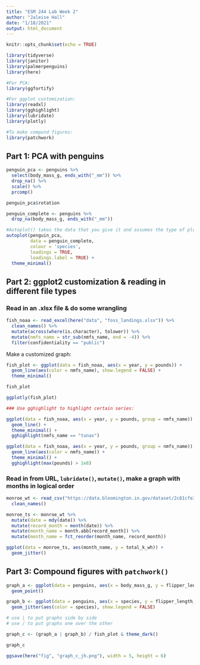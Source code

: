 ```yaml
---
title: "ESM 244 Lab Week 2"
author: "Jaleise Hall"
date: "1/18/2021"
output: html_document
---
```


```r
knitr::opts_chunk$set(echo = TRUE)

library(tidyverse)
library(janitor)
library(palmerpenguins)
library(here)

#For PCA:
library(ggfortify)

#For ggplot customization:
library(readxl)
library(gghighlight)
library(lubridate)
library(plotly)

#To make compund figures:
library(patchwork)

```


## Part 1: PCA with penguins

```r

penguin_pca <- penguins %>% 
  select(body_mass_g, ends_with("_mm")) %>% 
  drop_na() %>% 
  scale() %>% 
  prcomp()

penguin_pca$rotation

penguin_complete <- penguins %>% 
  drop_na(body_mass_g, ends_with("_mm"))

#Autoplot() takes the data that you give it and assumes the type of plot you would want to make from it:
autoplot(penguin_pca,
         data = penguin_complete,
         colour = 'species',
         loadings = TRUE,
         loadings.label = TRUE) +
  theme_minimal()

```

## Part 2: ggplot2 customization & reading in different file types

### Read in an .xlsx file & do some wrangling

```r

fish_noaa <- read_excel(here("data", "foss_landings.xlsx")) %>% 
  clean_names() %>% 
  mutate(across(where(is.character), tolower)) %>% 
  mutate(nmfs_name = str_sub(nmfs_name, end = -4)) %>% 
  filter(confidentiality == "public")

```

Make a customized graph:

```r
fish_plot <- ggplot(data = fish_noaa, aes(x = year, y = pounds)) +
  geom_line(aes(color = nmfs_name), show.legend = FALSE) +
  theme_minimal()

fish_plot

ggplotly(fish_plot)

### Use gghighlight to highlight certain series:

ggplot(data = fish_noaa, aes(x = year, y = pounds, group = nmfs_name)) +
  geom_line() +
  theme_minimal() +
  gghighlight(nmfs_name == "tunas")

ggplot(data = fish_noaa, aes(x = year, y = pounds, group = nmfs_name)) +
  geom_line(aes(color = nmfs_name)) +
  theme_minimal() +
  gghighlight(max(pounds) > 1e8)
```

### Read in from URL, `lubridate()`, `mutate()`, make a graph with months in logical order

```r

monroe_wt <- read_csv("https://data.bloomington.in.gov/dataset/2c81cfe3-62c2-46ed-8fcf-83c1880301d1/resource/13c8f7aa-af51-4008-80a9-56415c7c931e/download/mwtpdailyelectricitybclear.csv") %>% 
  clean_names()

```

```r

monroe_ts <- monroe_wt %>% 
  mutate(date = mdy(date)) %>% 
  mutate(record_month = month(date)) %>% 
  mutate(month_name = month.abb[record_month]) %>% 
  mutate(month_name = fct_reorder(month_name, record_month))

ggplot(data = monroe_ts, aes(month_name, y = total_k_wh)) +
  geom_jitter()

```

## Part 3: Compound figures with `patchwork()`

```r

graph_a <- ggplot(data = penguins, aes(x = body_mass_g, y = flipper_length_mm)) +
  geom_point()

graph_b <- ggplot(data = penguins, aes(x = species, y = flipper_length_mm)) +
  geom_jitter(aes(color = species), show.legend = FALSE)

# use | to put graphs side by side
# use / to put graphs one over the other

graph_c <- (graph_a | graph_b) / fish_plot & theme_dark()

graph_c

ggsave(here("fig", "graph_c_jh.png"), width = 5, height = 6)

```






